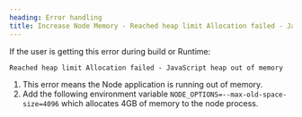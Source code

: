 ```yaml
---
heading: Error handling
title: Increase Node Memory - Reached heap limit Allocation failed - JavaScript heap out of memory
---
```


If the user is getting this error during build or Runtime:

```
Reached heap limit Allocation failed - JavaScript heap out of memory
```

1. This error means the Node application is running out of memory.
2. Add the following environment variable `NODE_OPTIONS=--max-old-space-size=4096` which allocates 4GB of memory to the node process.
